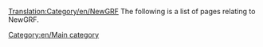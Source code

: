 [[Translation:Category/en/NewGRF]]{{en/-}}
The following is a list of pages relating to NewGRF.
{{en/Navbox NewGRF}}

[[Category:en/Main category]]